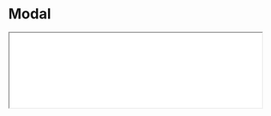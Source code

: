 # Modal

<iframe className="comp-preview"
  src="/preview/iframe.html?globals=&args=&id=commons-modal--docs&viewMode=docs"
  width="100%"
/>